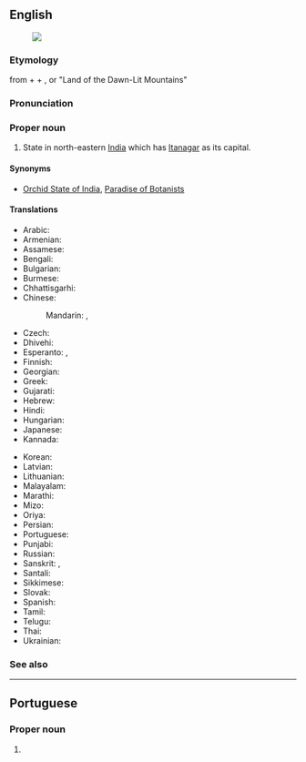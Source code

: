==English==
{{wikipedia}}
[[Image:Arunachal Pradesh in India.svg|thumb|]]

===Etymology===
from {{etyl|sa|-}} {{m|sa|अरुण||dawn}} + {{m|sa|अचल||mountain}} + {{m|sa|प्रदेश||land}}, or "Land of the Dawn-Lit Mountains"

===Pronunciation===
{{IPA|/ˌɑːɹəˌnɑːtʃəl pɹəˈdɛʃ/|lang=en}}

===Proper noun===
{{en-proper noun}}

# State in north-eastern [[India]] which has [[Itanagar]] as its capital.

====Synonyms====
* {{q|nicknames}} [[Orchid State of India]], [[Paradise of Botanists]]

====Translations====
{{trans-top|Arunachal Pradesh}}
* Arabic: {{t|ar|أَرُونَاجَل بْرَدِيش|m|tr=ʾarunajal bradīš}}
* Armenian: {{t|hy|Արունաչալ Պրադեշ|sc=Armn}}
* Assamese: {{t|as|অৰুণাচল প্ৰদেশ|sc=Beng|tr=arauṇācal pradēś}}
* Bengali: {{t|bn|অরুণাচল প্রদেশ|sc=Beng|tr=aruṇācal pradēś}}
* Bulgarian: {{t|bg|Аруначал Прадеш|sc=Cyrl}}
* Burmese: {{t-needed|my}}
* Chhattisgarhi: {{t-needed|hne}}
* Chinese:
*: Mandarin: {{t+|cmn|阿魯納恰爾邦|sc=Hani}}, {{t+|cmn|阿鲁纳恰尔邦|tr=Ālǔnàqià'ěr-bāng|sc=Hani}}
* Czech: {{t|cs|Arunáčalpradéš}}
* Dhivehi: {{t|dv|އަރުނާޗަލް ޕްރަދޭޝް|sc=Thaa}}
* Esperanto: {{t|eo|Arunaĉal-Pradeŝo}}, {{t|eo|Arunaĉalpradeŝo}}
* Finnish: {{t|fi|Arunachal Pradesh}}
* Georgian: {{t|ka|არუნაჩალ-პრადეში|sc=Geor}}
* Greek: {{t+|el|Αρουνάτσαλ Πραντές|sc=Grek}}
* Gujarati: {{t|gu|અરુણાચલ પ્રદેશ|sc=Gujr|tr=aruṇācal pradēś}}
* Hebrew: {{t|he|ארונצ'אל פראדש}}
* Hindi: {{t+|hi|अरुणाचल प्रदेश|tr=aruṇācal pradēś}}
* Hungarian: {{t+|hu|Arunácsal Pradés}}
* Japanese: {{t|ja|アルナーチャル・プラデーシュ州|tr=Arunacharu-Buradēshu-shū}}
* Kannada: {{t+|kn|ಅರುಣಾಚಲ ಪ್ರದೇಶ|sc=Knda}}
{{trans-mid}}
* Korean: {{t|ko|아루나찰프라데시 주|tr=Arunachal-peuradesi-ju}}
* Latvian: {{t|lv|Arunāčala Pradēša}}
* Lithuanian: {{t|lt|Arunačal Pradešas|m}}
* Malayalam: {{t|ml|അരുണാചല്‍ പ്രദേശ്|sc=Mlym}}
* Marathi: {{t|mr|अरुणाचल प्रदेश|sc=Deva|tr=aruṇācal pradēś}}
* Mizo: {{t-needed|lus}}
* Oriya: {{t|or|ଅରୁଣାଚଳ ପ୍ରଦେଶ|sc=Orya|tr=aruṇācaḷ pradēś}}
* Persian: {{t|fa|آروناچال پرادش}}
* Portuguese: {{t|pt|Arunachal Pradesh}}
* Punjabi: {{t|pa|ਅਰੁਨਾਚਲ ਪ੍ਰਦੇਸ਼|sc=Guru|tr=arunācal pradēś}}
* Russian: {{t+|ru|Аруначал-Праде́ш|m}}
* Sanskrit: {{t|sa|अरुणाचलप्रदेश}}, {{t|sa|अरुणाचलप्रदेशराज्यम्}}
* Santali: {{t-needed|sat}}
* Sikkimese: {{t-needed|sip}}
* Slovak: {{t|sk|Arunáčalpradéš}}
* Spanish: {{t|es|Arunachal Pradesh}}
* Tamil: {{t|ta|அருணாசலப் பிரதேசம்}}
* Telugu: {{t+|te|అరుణాచల్ ప్రదేశ్}}
* Thai: {{t|th|รัฐอรุณาจัลประเทศ|tr=rát àrúnaajan bpràtâyt}}
* Ukrainian: {{t|uk|Аруначал-Прадеш|sc=Cyrl}}
{{trans-bottom}}

===See also===
{{list:states of India/en}}

----

==Portuguese==

===Proper noun===
{{pt-proper noun}}

# {{place|pt|state|c/India|t1=Arunachal Pradesh}}